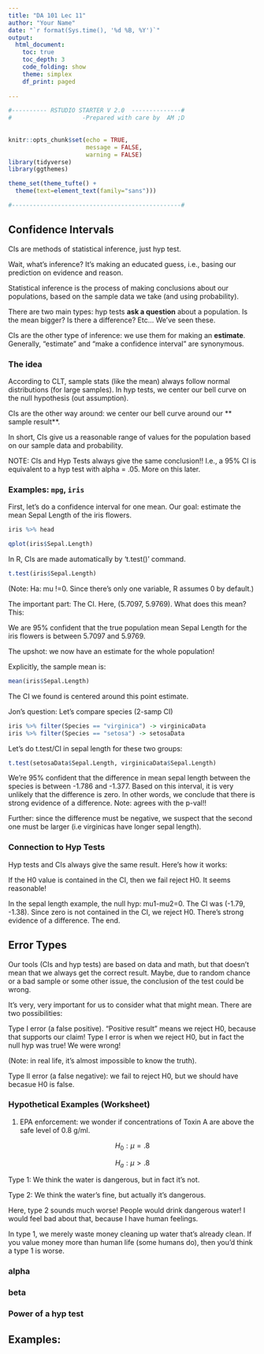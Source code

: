 ```yaml
---
title: "DA 101 Lec 11"
author: "Your Name"
date: "`r format(Sys.time(), '%d %B, %Y')`"
output: 
  html_document:
    toc: true
    toc_depth: 3
    code_folding: show
    theme: simplex
    df_print: paged
  
---
```


```r

#---------- RSTUDIO STARTER V 2.0  --------------#
#                    -Prepared with care by  AM ;D
                
                                                                          
knitr::opts_chunk$set(echo = TRUE, 
                      message = FALSE, 
                      warning = FALSE)      
library(tidyverse)                
library(ggthemes)                    

theme_set(theme_tufte() +                                     
  theme(text=element_text(family="sans")))  

#------------------------------------------------#
```



## Confidence Intervals

CIs are methods of statistical inference, just hyp test.

Wait, what's inference?  It's making an educated guess, i.e., basing our prediction on evidence and reason.  

Statistical inference is the process of making conclusions about our populations, based on the sample data we take (and using probability).

There are two main types:  hyp tests **ask a question** about a population.  Is the mean bigger?  Is there a difference?  Etc...  We've seen these.

CIs are the other type of inference:  we use them for making an **estimate**.  Generally, "estimate" and "make a confidence interval" are synonymous.


### The idea

According to CLT, sample stats (like the mean) always follow normal distributions (for large samples).  In hyp tests, we center our bell curve on the null hypothesis (out assumption).

CIs are the other way around:  we center our bell curve around our ** sample result**.

In short, CIs give us a reasonable range of values for the population based on our sample data and probability.

NOTE:  CIs and Hyp Tests always give the same conclusion!!  I.e., a 95% CI is equivalent to a hyp test with alpha = .05.  More on this later.


### Examples: `mpg`, `iris`

First, let's do a confidence interval for one mean.  Our goal:  estimate the mean Sepal Length of the iris flowers.

```r
iris %>% head

qplot(iris$Sepal.Length)
```

In R, CIs are made automatically by 't.test()' command.

```r
t.test(iris$Sepal.Length)
```

(Note:  Ha:  mu !=0.  Since there's only one variable, R assumes 0 by default.)

The important part:  The CI.  Here, (5.7097, 5.9769).    What does this mean?  This:

We are 95% confident that the true population mean Sepal Length for the iris flowers is between 5.7097 and 5.9769.

The upshot:  we now have an estimate for the whole population!

Explicitly, the sample mean is:

```r
mean(iris$Sepal.Length)
```

The CI we found is centered around this point estimate.

Jon's question:  Let's compare species (2-samp CI)

```r
iris %>% filter(Species == "virginica") -> virginicaData
iris %>% filter(Species == "setosa") -> setosaData
```

Let's do t.test/CI in sepal length for these two groups:

```r
t.test(setosaData$Sepal.Length, virginicaData$Sepal.Length)
```

We're 95% confident that the difference in mean sepal length between the species is between -1.786 and -1.377.  Based on this interval, it is very unlikely that the difference is zero.  In other words, we conclude that there is strong evidence of a difference.  Note:  agrees with the p-val!!

Further:  since the difference must be negative, we suspect that the second one must be larger (i.e virginicas have longer sepal length).


### Connection to Hyp Tests
    
Hyp tests and CIs always give the same result.  Here's how it works:

If the H0 value is contained in the CI, then we fail reject H0.  It seems reasonable!

In the sepal length example, the null hyp:  mu1-mu2=0.  The CI was (-1.79, -1.38).  Since zero is not contained in the CI, we reject H0.  There's strong evidence of a difference.  The end.

## Error Types

Our tools (CIs and hyp tests) are based on data and math, but that doesn't mean that we always get the correct result.  Maybe, due to random chance or a bad sample or some other issue, the conclusion of the test could be wrong.

It's very, very important for us to consider what that might mean.  There are two possibilities:

Type I error (a false positive).  "Positive result" means we reject H0, because that supports our claim!  Type I error is when we reject H0, but in fact the null hyp was true!  We were wrong!

(Note:  in real life, it's almost impossible to know the truth).

Type II error (a false negative):  we fail to reject H0, but we should have becasue H0 is false.




### Hypothetical Examples (Worksheet)

1) EPA enforcement: we wonder if concentrations of Toxin A are above the safe level of 0.8 g/ml.  

$$H_0:\mu = .8$$ 

$$H_a: \mu > .8$$

Type 1:  We think the water is dangerous, but in fact it's not.

Type 2:  We think the water's fine, but actually it's dangerous.

Here, type 2 sounds much worse!  People would drink dangerous water!  I would feel bad about that, because I have human feelings.  

In type 1, we merely waste money cleaning up water that's already clean.  If you value money more than human life (some humans do), then you'd think a type 1 is worse.
        
### alpha
        
### beta
    
### Power of a hyp test
        







## Examples: 




